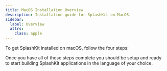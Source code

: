 ```yaml
---
title: MacOS Installation Overview
description: Installation guide for SplashKit on MacOS.
sidebar:
  label: Overview
  attrs:
    class: apple
---
```



To get SplashKit installed on macOS, follow the four steps:

<CardGrid>
  <LinkCard
    title="Install Xcode Command Line Tools"
    description="Step 1"
    href="/installation/macos/1-command-line-tools/"
  />
  <LinkCard
    title="Install Language Specific Tools"
    description="Step 2"
    href="/installation/macos/2-language-tools/"
  />
  <LinkCard
    title="Install SplashKit"
    description="Step 3"
    href="/installation/macos/3-splashkit/"
  />
  <LinkCard
    title="Install Visual Studio Code"
    description="Step 4"
    href="/installation/macos/4-vscode/"
  />
</CardGrid>

Once you have all of these steps complete you should be setup and ready to
start building SplashKit applications in the language of your choice.
